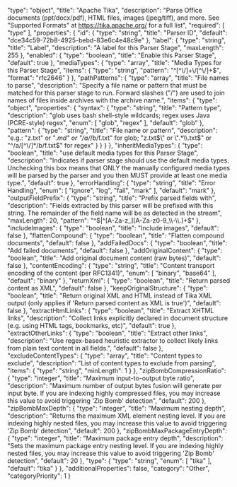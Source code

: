   "type": "object",
  "title": "Apache Tika",
  "description": "Parse Office documents (ppt/docx/pdf), HTML files, images (jpeg/tiff), and more. See \"Supported Formats\" at https://tika.apache.org/ for a full list",
  "required": [
    "type"
  ],
  "properties": {
    "id": {
      "type": "string",
      "title": "Parser ID",
      "default": "dce34c59-72b8-4925-bebd-83e6c4e48c9e"
    },
    "label": {
      "type": "string",
      "title": "Label",
      "description": "A label for this Parser Stage",
      "maxLength": 255
    },
    "enabled": {
      "type": "boolean",
      "title": "Enable this Parser Stage",
      "default": true
    },
    "mediaTypes": {
      "type": "array",
      "title": "Media Types for this Parser Stage",
      "items": {
        "type": "string",
        "pattern": "^[^\\/]+\\/[^\\/]+$",
        "format": "rfc2646"
      }
    },
    "pathPatterns": {
      "type": "array",
      "title": "File names to parse",
      "description": "Specify a file name or pattern that must be matched for this parser stage to run. Forward slashes (\"/\") are used to join names of files inside archives with the archive name.",
      "items": {
        "type": "object",
        "properties": {
          "syntax": {
            "type": "string",
            "title": "Pattern type",
            "description": "glob uses bash shell-style wildcards; regex uses Java (PCRE-style) regex",
            "enum": [
              "glob",
              "regex"
            ],
            "default": "glob"
          },
          "pattern": {
            "type": "string",
            "title": "File name or pattern",
            "description": "e.g.: \"z.txt\" or \"*.md\" or \"/a/*/b/f.txt\" for glob; \"z.txt$\" or \".*\\.txt$\" or \"^/a/[^\\/]*/b/f.txt$\" for regex"
          }
        }
      }
    },
    "inheritMediaTypes": {
      "type": "boolean",
      "title": "use default media types for this Parser Stage",
      "description": "Indicates if parser stage should use the default media types.  Unchecking this box means that ONLY the manually configured media types will be parsed by the parser and you then MUST provide at least one media type.",
      "default": true
    },
    "errorHandling": {
      "type": "string",
      "title": "Error Handling",
      "enum": [
        "ignore",
        "log",
        "fail",
        "mark"
      ],
      "default": "mark"
    },
    "outputFieldPrefix": {
      "type": "string",
      "title": "Prefix parsed fields with",
      "description": "Fields extracted by this parser will be prefixed with this string. The remainder of the field name will be as detected in the stream",
      "maxLength": 20,
      "pattern": "^$|^[A-Za-z_][A-Za-z0-9_\\-\\.]+$"
    },
    "includeImages": {
      "type": "boolean",
      "title": "Include images",
      "default": false
    },
    "flattenCompound": {
      "type": "boolean",
      "title": "Flatten compound documents",
      "default": false
    },
    "addFailedDocs": {
      "type": "boolean",
      "title": "Add failed documents",
      "default": false
    },
    "addOriginalContent": {
      "type": "boolean",
      "title": "Add original document content (raw bytes)",
      "default": false
    },
    "contentEncoding": {
      "type": "string",
      "title": "Content transport encoding of the content (per RFC1341)",
      "enum": [
        "binary",
        "base64"
      ],
      "default": "binary"
    },
    "returnXml": {
      "type": "boolean",
      "title": "Return parsed content as XML",
      "default": false
    },
    "keepOriginalStructure": {
      "type": "boolean",
      "title": "Return original XML and HTML instead of Tika XML output (only applies if 'Return parsed content as XML is true')",
      "default": false
    },
    "extractHtmlLinks": {
      "type": "boolean",
      "title": "Extract XHTML links",
      "description": "Collect links explicitly declared in document structure (e.g. using HTML tags, bookmarks, etc)",
      "default": true
    },
    "extractOtherLinks": {
      "type": "boolean",
      "title": "Extract other links",
      "description": "Use regex-based heuristic extractor to collect likely links from plain text content in all fields.",
      "default": false
    },
    "excludeContentTypes": {
      "type": "array",
      "title": "Content types to exclude",
      "description": "List of content types to exclude from parsing",
      "items": {
        "type": "string",
        "minLength": 1
      }
    },
    "zipBombCompressionRatio": {
      "type": "integer",
      "title": "Maximum input-to-output byte ratio",
      "description": "Maximum number of output bytes fusion will generate per input byte. If you are indexing highly compressed files, you may increase this value to avoid triggering 'Zip Bomb' detection",
      "default": 200
    },
    "zipBombMaxDepth": {
      "type": "integer",
      "title": "Maximum nesting depth",
      "description": "Returns the maximum XML element nesting level. If you are indexing highly nested files, you may increase this value to avoid triggering 'Zip Bomb' detection",
      "default": 200
    },
    "zipBombMaxPackageEntryDepth": {
      "type": "integer",
      "title": "Maximum package entry depth",
      "description": "Sets the maximum package entry nesting level. If you are indexing highly nested files, you may increase this value to avoid triggering 'Zip Bomb' detection",
      "default": 20
    },
    "type": {
      "type": "string",
      "enum": [
        "tika"
      ],
      "default": "tika"
    }
  },
  "additionalProperties": false,
  "category": "Other",
  "categoryPriority": 1
}
